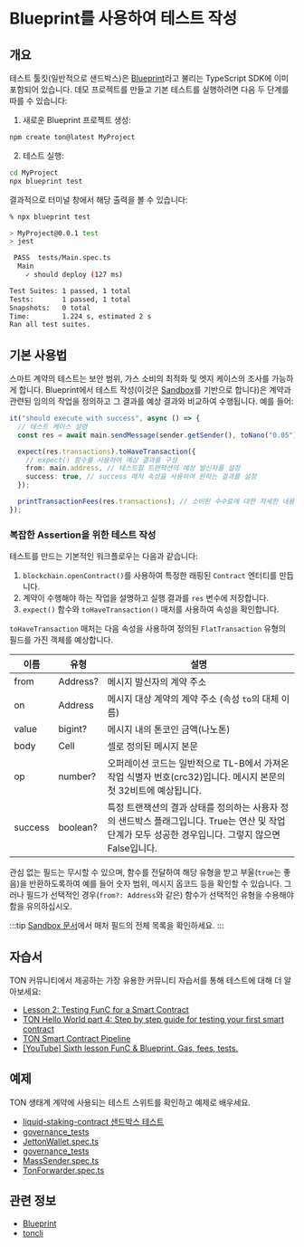 # Blueprint를 사용하여 테스트 작성

## 개요

테스트 툴킷(일반적으로 샌드박스)은 [Blueprint](/develop/smart-contracts/sdk/javascript)라고 불리는 TypeScript SDK에 이미 포함되어 있습니다. 데모 프로젝트를 만들고 기본 테스트를 실행하려면 다음 두 단계를 따를 수 있습니다:

1. 새로운 Blueprint 프로젝트 생성:

```bash
npm create ton@latest MyProject
```

2. 테스트 실행:

```bash
cd MyProject
npx blueprint test
```

결과적으로 터미널 창에서 해당 출력을 볼 수 있습니다:

```bash
% npx blueprint test

> MyProject@0.0.1 test
> jest

 PASS  tests/Main.spec.ts
  Main
    ✓ should deploy (127 ms)

Test Suites: 1 passed, 1 total
Tests:       1 passed, 1 total
Snapshots:   0 total
Time:        1.224 s, estimated 2 s
Ran all test suites.
```

## 기본 사용법

스마트 계약의 테스트는 보안 범위, 가스 소비의 최적화 및 엣지 케이스의 조사를 가능하게 합니다. Blueprint에서 테스트 작성(이것은 [Sandbox](https://github.com/ton-org/sandbox)를 기반으로 합니다)은 계약과 관련된 임의의 작업을 정의하고 그 결과를 예상 결과와 비교하여 수행됩니다. 예를 들어:

```typescript
it("should execute with success", async () => {
  // 테스트 케이스 설명
  const res = await main.sendMessage(sender.getSender(), toNano("0.05")); // 계약 main을 사용하여 작업을 수행하고 결과를 res에 저장

  expect(res.transactions).toHaveTransaction({
    // expect() 함수를 사용하여 예상 결과를 구성
    from: main.address, // 테스트할 트랜잭션의 예상 발신자를 설정
    success: true, // success 매처 속성을 사용하여 원하는 결과를 설정
  });

  printTransactionFees(res.transactions); // 소비된 수수료에 대한 자세한 내용이 포함된 테이블을 출력
});
```

### 복잡한 Assertion을 위한 테스트 작성

테스트를 만드는 기본적인 워크플로우는 다음과 같습니다:

1. `blockchain.openContract()`를 사용하여 특정한 래핑된 `Contract` 엔터티를 만듭니다.
2. 계약이 수행해야 하는 작업을 설명하고 실행 결과를 `res` 변수에 저장합니다.
3. `expect()` 함수와 `toHaveTransaction()` 매처를 사용하여 속성을 확인합니다.

`toHaveTransaction` 매처는 다음 속성을 사용하여 정의된 `FlatTransaction` 유형의 필드를 가진 객체를 예상합니다.

| 이름    | 유형     | 설명                                                                                                                                                  |
| ------- | -------- | ----------------------------------------------------------------------------------------------------------------------------------------------------- |
| from    | Address? | 메시지 발신자의 계약 주소                                                                                                                             |
| on      | Address  | 메시지 대상 계약의 계약 주소 (속성 `to`의 대체 이름)                                                                                                  |
| value   | bigint?  | 메시지 내의 톤코인 금액(나노톤)                                                                                                                       |
| body    | Cell     | 셀로 정의된 메시지 본문                                                                                                                               |
| op      | number?  | 오퍼레이션 코드는 일반적으로 TL-B에서 가져온 작업 식별자 번호(crc32)입니다. 메시지 본문의 첫 32비트에 예상됩니다.                                     |
| success | boolean? | 특정 트랜잭션의 결과 상태를 정의하는 사용자 정의 샌드박스 플래그입니다. True는 연산 및 작업 단계가 모두 성공한 경우입니다. 그렇지 않으면 False입니다. |

관심 없는 필드는 무시할 수 있으며, 함수를 전달하여 해당 유형을 받고 부울(`true`는 좋음)을 반환하도록하여 예를 들어 숫자 범위, 메시지 옵코드 등을 확인할 수 있습니다. 그러나 필드가 선택적인 경우(`from?: Address`와 같은) 함수가 선택적인 유형을 수용해야 함을 유의하십시오.

:::tip
[Sandbox 문서](https://github.com/ton-org/sandbox#test-a-transaction-with-matcher)에서 매처 필드의 전체 목록을 확인하세요.
:::

## 자습서

TON 커뮤니티에서 제공하는 가장 유용한 커뮤니티 자습서를 통해 테스트에 대해 더 알아보세요:

- [Lesson 2: Testing FunC for a Smart Contract](https://github.com/romanovichim/TonFunClessons_Eng/blob/main/lessons/smartcontract/2lesson/secondlesson.md)
- [TON Hello World part 4: Step by step guide for testing your first smart contract](https://ton-community.github.io/tutorials/04-testing/)
- [TON Smart Contract Pipeline](https://dev.to/roma_i_m/ton-smart-contract-pipeline-write-simple-contract-and-compile-it-4pnh)
- [[YouTube] Sixth lesson FunC & Blueprint. Gas, fees, tests.](https://youtu.be/3XIpKZ6wNcg)

## 예제

TON 생태계 계약에 사용되는 테스트 스위트를 확인하고 예제로 배우세요.

- [liquid-staking-contract 샌드박스 테스트](https://github.com/ton-blockchain/liquid-staking-contract/tree/main/tests)
- [governance_tests](https://github.com/Trinketer22/governance_tests/blob/master/config_tests/tests/)
- [JettonWallet.spec.ts](https://github.com/EmelyanenkoK/modern_jetton/blob/master/tests/JettonWallet.spec.ts)
- [governance_tests](https://github.com/Trinketer22/governance_tests/blob/master/elector_tests/tests/complaint-test.fc)
- [MassSender.spec.ts](https://github.com/Gusarich/ton-mass-sender/blob/main/tests/MassSender.spec.ts)
- [TonForwarder.spec.ts](https://github.com/TrueCarry/ton-contract-forwarder/blob/main/src/contracts/ton-forwarder/TonForwarder.spec.ts)

## 관련 정보

- [Blueprint](/develop/smart-contracts/sdk/javascript)
- [toncli](/develop/smart-contracts/testing/toncli)
